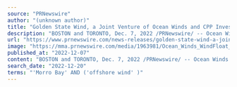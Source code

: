 ```yaml
---
source: "PRNewswire"
author: "(unknown author)"
title: "Golden State Wind, a Joint Venture of Ocean Winds and CPP Investments, Wins 2 GW California Wind Energy Lease"
description: "BOSTON and TORONTO, Dec. 7, 2022 /PRNewswire/ -- Ocean Winds (OW) and Canada Pension Plan Investment Board (CPP Investments) are pleased to announce that their newly formed offshore wind joint venture Golden State Wind was awarded an 80,418-acre lease area by…"
url: "https://www.prnewswire.com/news-releases/golden-state-wind-a-joint-venture-of-ocean-winds-and-cpp-investments-wins-2-gw-california-wind-energy-lease-301697644.html"
image: "https://mma.prnewswire.com/media/1963981/Ocean_Winds_WindFloat_Atlantic.jpg?p=facebook"
published_at: "2022-12-07"
content: "BOSTON and TORONTO, Dec. 7, 2022 /PRNewswire/ -- Ocean Winds (OW) and Canada Pension Plan Investment Board (CPP Investments) are pleased to announce that their newly formed offshore wind joint ventur… [+5381 chars]"
search_date: "2022-12-20"
terms: "'Morro Bay' AND ('offshore wind' )"
---
```


